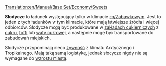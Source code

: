[[Translation:en/Manual/Base Set/Economy/Sweets]]

{{pl/Ładunek|name=Słodycze
|image=Sweets.png
|produced=[[pl/Manual/Base Set/Economy/Zakład cukierniczy|Zakład cukierniczy]]
|accepted=[[pl/Trash/Domy|Domy]]
}}

'''Słodycze''' to ładunek występujący tylko w klimacie [[en/Zabawkowy]]m.  Jest to jeden z tych ładunków w tym klimacie, które mają łatwiejsze źródła i więcej odbiorców.  Słodycze mogą być produkowane w [[pl/Manual/Base Set/Economy/Zakład cukierniczy|zakładach cukierniczych]] z [[pl/Manual/Base Set/Economy/Cukier|cukru]], [[pl/Manual/Base Set/Economy/Toffi|toffi]] lub [[pl/Manual/Base Set/Economy/Wata cukrowa|waty cukrowej]], a następnie mogę być transportowane do zabudowań miejskich.

Słodycze przypominają nieco [[pl/Manual/Base Set/Economy/Żywność|żywność]] z klimatu Arktycznego i Tropikalnego. Mają taką samą logistykę, jednak słodycze nigdy nie są wymagane do [[pl/Manual/Miasta#Wielkość miasta|wzrostu miasta]].

{{pl/Navbox Ładunek}}